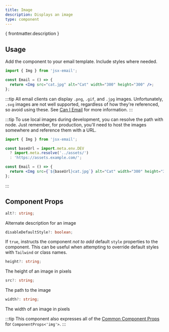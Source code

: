 ```yaml
---
title: Image
description: Displays an image
type: component
---
```


<p>{ frontmatter.description }</p>

<Install type={frontmatter.type}/>

## Usage

Add the component to your email template. Include styles where needed.

```jsx
import { Img } from 'jsx-email';

const Email = () => {
  return <Img src="cat.jpg" alt="Cat" width="300" height="300" />;
};
```

:::tip
All email clients can display `.png`, `.gif`, and `.jpg` images.
Unfortunately, `.svg` images are not well supported, regardless of how they're
referenced, so avoid using these. See [Can I
Email](https://www.caniemail.com/features/image-svg/) for more information.
:::

:::tip
To use local images during development, you can resolve the path with node.
Just remember, for production, you'll need to host the images somewhere and
reference them with a URL.

```jsx
import { Img } from 'jsx-email';

const baseUrl = import.meta.env.DEV
  ? import.meta.resolve('../assets/')
  : 'https://assets.example.com/';

const Email = () => {
  return <Img src={`${baseUrl}cat.jpg`} alt="Cat" width="300" height="300" />;
};
```

:::

## Component Props

```ts
alt?: string;
```

Alternate description for an image

```ts
disableDefaultStyle?: boolean;
```

If `true`, instructs the component _not to add_ default `style` properties to the component. This can be useful when attempting to override default styles with `Tailwind` or class names.

```ts
height?: string;
```

The height of an image in pixels

```ts
src?: string;
```

The path to the image

```ts
width?: string;
```

The width of an image in pixels

:::tip
This component also expresses all of the [Common Component Props](https://react.dev/reference/react-dom/components/common) for `ComponentProps<'img'>`.
:::
